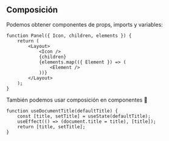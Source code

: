 ## Composición

Podemos obtener componentes de props, imports y variables:

```tsx
function Panel({ Icon, children, elements }) {
	return (
		<Layout>
			<Icon />
			{children}
			{elements.map(({ Element }) => (
				<Element />
			))}
		</Layout>
	);
}
```

También podemos usar composición en componentes 🤯

```tsx
function useDocumentTitle(defaultTitle) {
	const [title, setTitle] = useState(defaultTitle);
	useEffect(() => (document.title = title), [title]);
	return [title, setTitle];
}
```
